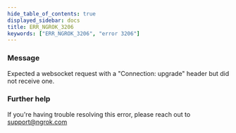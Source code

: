 ```yaml
---
hide_table_of_contents: true
displayed_sidebar: docs
title: ERR_NGROK_3206
keywords: ["ERR_NGROK_3206", "error 3206"]
---
```


### Message

Expected a websocket request with a "Connection: upgrade" header but did not receive one.

### Further help

If you're having trouble resolving this error, please reach out to [support@ngrok.com](mailto:support@ngrok.com?subject=Help%20with%20ERR_NGROK_3206)
